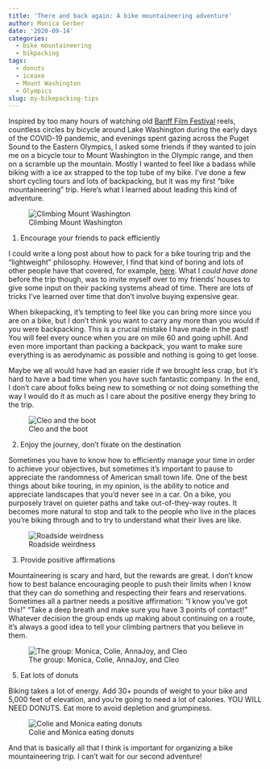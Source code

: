 ```yaml
---
title: 'There and back again: A bike mountaineering adventure'
author: Monica Gerber
date: '2020-09-14'
categories:
  - bike mountaineering
  - bikpacking
tags:
  - donuts
  - iceaxe
  - Mount Washington
  - Olympics
slug: my-bikepacking-tips
---
```


Inspired by too many hours of watching old [Banff Film Festival](https://adventureblog.net/2020/03/banff-film-festival-cancels-tour-offers-movies-online-for-free.html) reels, countless circles by bicycle around Lake Washington during the early days of the COVID-19 pandemic, and evenings spent gazing across the Puget Sound to the Eastern Olympics, I asked some friends if they wanted to join me on a bicycle tour to Mount Washington in the Olympic range, and then on a scramble up the mountain. Mostly I wanted to feel like a badass while biking with a ice ax strapped to the top tube of my bike. I've done a few short cycling tours and lots of backpacking, but it was my first "bike mountaineering" trip. Here's what I learned about leading this kind of adventure.

![Climbing Mount Washington](/post/2020-09-14-my-bikepacking-tips_files/img_4623.jpg)

1. Encourage your friends to pack efficiently

I could write a long post about how to pack for a bike touring trip and the "lightweight" philosophy. However, I find that kind of boring and lots of other people have that covered, for example, [here](https://andrewskurka.com/stupid-light-not-always-right-or-better/). What I *could have done* before the trip though, was to invite myself over to my friends' houses to give some input on their packing systems ahead of time. There are lots of tricks I've learned over time that don't involve buying expensive gear.

When bikepacking, it's tempting to feel like you can bring more since you are on a bike, but I don't think you want to carry any more than you would if you were backpacking. This is a crucial mistake I have made in the past! You will feel every ounce when you are on mile 60 and going uphill. And even more important than packing a backpack, you want to make sure everything is as aerodynamic as possible and nothing is going to get loose.

Maybe we all would have had an easier ride if we brought less crap, but it's hard to have a bad time when you have such fantastic company. In the end, I don't care about folks being new to something or not doing something the way I would do it as much as I care about the positive energy they bring to the trip.

![Cleo and the boot](/post/2020-09-14-my-bikepacking-tips_files/img_4587.jpg)

2. Enjoy the journey, don't fixate on the destination

Sometimes you have to know how to efficiently manage your time in order to achieve your objectives, but sometimes it's important to pause to appreciate the randomness of American small town life. One of the best things about bike touring, in my opinion, is the ability to notice and appreciate landscapes that you'd never see in a car. On a bike, you purposely travel on quieter paths and take out-of-they-way routes. It becomes more natural to stop and talk to the people who live in the places you're biking through and to try to understand what their lives are like. 

![Roadside weirdness](/post/2020-09-14-my-bikepacking-tips_files/img_20200523_132550(1).jpg)

3. Provide positive affirmations

Mountaineering is scary and hard, but the rewards are great. I don't know how to best balance encouraging people to push their limits when I know that they can do something and respecting their fears and reservations. Sometimes all a partner needs a positive affirmation: "I know you've got this!" "Take a deep breath and make sure you have 3 points of contact!" Whatever decision the group ends up making about continuing on a route, it's always a good idea to tell your climbing partners that you believe in them.

![The group: Monica, Colie, AnnaJoy, and Cleo](/post/2020-09-14-my-bikepacking-tips_files/img_2575(1).jpg)

5. Eat lots of donuts

Biking takes a lot of energy. Add 30+ pounds of weight to your bike and 5,000 feet of elevation, and you're going to need a lot of calories. YOU WILL NEED DONUTS. Eat more to avoid depletion and grumpiness.

![Colie and Monica eating donuts](/post/2020-09-14-my-bikepacking-tips_files/img_1648(1).jpg)

And that is basically all that I think is important for organizing a bike mountaineering trip. I can't wait for our second adventure!
